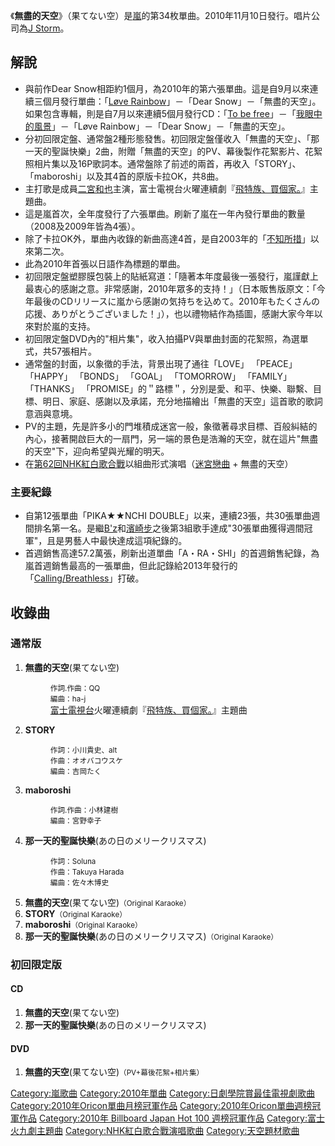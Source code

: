 {{Infobox Single
| Name = 無盡的天空
| Cover = 果てない空.jpeg
| Cover Size = 
| Caption = 
| Artist = [[嵐|嵐]]
| from Album = [[Beautiful_World_(嵐)|Beautiful World]]
| A-side = 無盡的天空
| B-side = 那一天的聖誕快樂<br/>STORY<br/>maboroshi
| Released = 2010年11月10日
| Format = [[唱片|唱片]]
| Recorded = 2010年
| Genre = [[J-Pop|J-Pop]]
| Length = 8分51秒（初回限定盤）<br/>
35分05秒（通常盤）<br/>
36分（DVD）
| Label = [[J_Storm|J Storm]]
| Writer =
| Producer =  
| Certification  = *雙白金（唱片，[[日本唱片協會|日本唱片協會]]）
| Chart position = *週榜第1名（[[Oricon|Oricon]]）
*2010年11月度月榜第1名（Oricon）
* 2010年度年榜第6名（Oricon）
| Last single = [[Dear_Snow|Dear Snow]]<br />2010年
| This single = '''無盡的天空'''<br />2010年
| Next single = [[Lotus_(嵐)|Lotus]]<br />2011年
}}
《'''無盡的天空'''》（果てない空）是[[嵐|嵐]]的第34枚單曲。2010年11月10日發行。唱片公司為[[J_Storm|J Storm]]。

== 解說 ==
*與前作Dear Snow相距約1個月，為2010年的第六張單曲。這是自9月以來連續三個月發行單曲：「[[Løve_Rainbow|Løve Rainbow]]」－「Dear Snow」－「無盡的天空」。如果包含專輯，則是自7月以來連續5個月發行CD：「[[To_be_free|To be free]]」－「[[我眼中的風景|我眼中的風景]]」－「Løve Rainbow」－「Dear Snow」－「無盡的天空」。
*分初回限定盤、通常盤2種形態發售。初回限定盤僅收入「無盡的天空」、「那一天的聖誕快樂」2曲，附贈「無盡的天空」的PV、幕後製作花絮影片、花絮照相片集以及16P歌詞本。通常盤除了前述的兩首，再收入「STORY」、「maboroshi」以及其4首的原版卡拉OK，共8曲。
*主打歌是成員[[二宮和也|二宮和也]]主演，富士電視台火曜連續劇『[[飛特族、買個家。|飛特族、買個家。]]』主題曲。
*這是嵐首次，全年度發行了六張單曲。刷新了嵐在一年內發行單曲的數量（2008及2009年皆為4張）。
*除了卡拉OK外，單曲內收錄的新曲高達4首，是自2003年的「[[不知所措_(嵐)|不知所措]]」以來第二次。
*此為2010年首張以日語作為標題的單曲。
*初回限定盤塑膠膜包裝上的貼紙寫道：「隨著本年度最後一張發行，嵐謹獻上最衷心的感謝之意。非常感謝，2010年眾多的支持！」（日本販售版原文：「今年最後のCDリリースに嵐から感謝の気持ちを込めて。2010年もたくさんの応援、ありがとうございました！」），也以禮物結作為插圖，感謝大家今年以來對於嵐的支持。
*初回限定盤DVD內的"相片集"，收入拍攝PV與單曲封面的花絮照，為選單式，共57張相片。
*通常盤的封面，以象徵的手法，背景出現了通往「LOVE」 「PEACE」 「HAPPY」 「BONDS」 「GOAL」 「TOMORROW」 「FAMILY」 「THANKS」 「PROMISE」的＂路標＂，分別是愛、和平、快樂、聯繫、目標、明日、家庭、感謝以及承諾，充分地描繪出「無盡的天空」這首歌的歌詞意涵與意境。
*PV的主題，先是許多小的門堆積成迷宮一般，象徵著尋求目標、百般糾結的內心，接著開啟巨大的一扇門，另一端的景色是浩瀚的天空，就在這片"無盡的天空"下，迎向希望與光耀的明天。
* 在[[第62回NHK紅白歌合戰|第62回NHK紅白歌合戰]]以組曲形式演唱（[[迷宮戀曲|迷宮戀曲]] + 無盡的天空）

=== 主要紀錄 ===
*自第12張單曲「PIKA★★NCHI DOUBLE」以来，連續23張，共30張單曲週間排名第一名。是繼[[B'z|B'z]]和[[濱崎步|濱崎步]]之後第3組歌手達成"30張單曲獲得週間冠軍"，且是男藝人中最快達成這項紀錄的。
*首週銷售高達57.2萬張，刷新出道單曲「A・RA・SHI」的首週銷售紀錄，為嵐首週銷售最高的一張單曲，但此記錄給2013年發行的「[[Calling/Breathless|Calling/Breathless]]」打破。

== 收錄曲 ==
=== 通常版 ===
#'''無盡的天空'''(果てない空)<span style="font-size:smaller"></span>
#:<span style="font-size:smaller">作詞.作曲：QQ</span>
#:<span style="font-size:smaller">編曲：ha-j</span>
#:[[富士電視台|富士電視台]]火曜連續劇『[[飛特族、買個家。|飛特族、買個家。]]』主題曲
#'''STORY'''<span style="font-size:smaller"></span>
#:<span style="font-size:smaller">作詞：小川貴史、alt</span>
#:<span style="font-size:smaller">作曲：オオバコウスケ</span>
#:<span style="font-size:smaller">編曲：吉岡たく</span>
#'''maboroshi'''<span style="font-size:smaller"></span>
#:<span style="font-size:smaller">作詞.作曲：小林建樹</span>
#:<span style="font-size:smaller">編曲：宮野幸子</span>
#'''那一天的聖誕快樂'''(あの日のメリークリスマス)<span style="font-size:smaller"></span>
#:<span style="font-size:smaller">作詞：Soluna</span>
#:<span style="font-size:smaller">作曲：Takuya Harada</span>
#:<span style="font-size:smaller">編曲：佐々木博史</span>
#'''無盡的天空'''(果てない空)<span style="font-size:smaller">（Original Karaoke）</span>
#'''STORY'''<span style="font-size:smaller">（Original Karaoke）</span>
#'''maboroshi'''<span style="font-size:smaller">（Original Karaoke）</span>
#'''那一天的聖誕快樂'''(あの日のメリークリスマス)<span style="font-size:smaller">（Original Karaoke）</span>

=== 初回限定版 ===
==== CD ====
#'''無盡的天空'''(果てない空)
#'''那一天的聖誕快樂'''(あの日のメリークリスマス)
==== DVD ====
#'''無盡的天空'''(果てない空)<span style="font-size:smaller">（PV+幕後花絮+相片集）</span>

{{嵐}}
{{富士火九劇主題曲2010年代前半部}}
{{日劇學院賞最佳電視劇歌曲}}
{{Oricon單曲月榜冠軍 (2010年代前期)|2010年11月}}
{{Oricon單曲週榜冠軍 (2010年)|2010年11月22日}}
{{Billboard JAPAN Hot 100 週榜冠軍 (2010年)|2010年11月22日}}

{{DEFAULTSORT:Hatenai Sora}}
[[Category:嵐歌曲|Category:嵐歌曲]]
[[Category:2010年單曲|Category:2010年單曲]]
[[Category:日劇學院賞最佳電視劇歌曲|Category:日劇學院賞最佳電視劇歌曲]]
[[Category:2010年Oricon單曲月榜冠軍作品|Category:2010年Oricon單曲月榜冠軍作品]]
[[Category:2010年Oricon單曲週榜冠軍作品|Category:2010年Oricon單曲週榜冠軍作品]]
[[Category:2010年_Billboard_Japan_Hot_100_週榜冠軍作品|Category:2010年 Billboard Japan Hot 100 週榜冠軍作品]]
[[Category:富士火九劇主題曲|Category:富士火九劇主題曲]]
[[Category:NHK紅白歌合戰演唱歌曲|Category:NHK紅白歌合戰演唱歌曲]]
[[Category:天空題材歌曲|Category:天空題材歌曲]]
